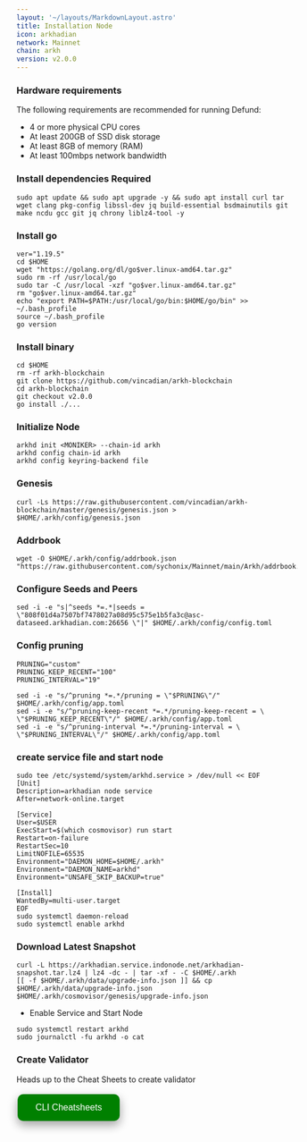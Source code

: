 ```yaml
---
layout: '~/layouts/MarkdownLayout.astro'
title: Installation Node
icon: arkhadian
network: Mainnet
chain: arkh
version: v2.0.0  
---
```


### Hardware requirements

The following requirements are recommended for running Defund:

- 4 or more physical CPU cores
- At least 200GB of SSD disk storage
- At least 8GB of memory (RAM)
- At least 100mbps network bandwidth


### Install dependencies Required

```
sudo apt update && sudo apt upgrade -y && sudo apt install curl tar wget clang pkg-config libssl-dev jq build-essential bsdmainutils git make ncdu gcc git jq chrony liblz4-tool -y
```

### Install go
```
ver="1.19.5"
cd $HOME
wget "https://golang.org/dl/go$ver.linux-amd64.tar.gz"
sudo rm -rf /usr/local/go
sudo tar -C /usr/local -xzf "go$ver.linux-amd64.tar.gz"
rm "go$ver.linux-amd64.tar.gz"
echo "export PATH=$PATH:/usr/local/go/bin:$HOME/go/bin" >> ~/.bash_profile
source ~/.bash_profile
go version
```

### Install binary

```
cd $HOME
rm -rf arkh-blockchain
git clone https://github.com/vincadian/arkh-blockchain
cd arkh-blockchain
git checkout v2.0.0
go install ./...
```

### Initialize Node
```
arkhd init <MONIKER> --chain-id arkh
arkhd config chain-id arkh
arkhd config keyring-backend file
```
### Genesis
```
curl -Ls https://raw.githubusercontent.com/vincadian/arkh-blockchain/master/genesis/genesis.json > $HOME/.arkh/config/genesis.json
```
### Addrbook
```
wget -O $HOME/.arkh/config/addrbook.json "https://raw.githubusercontent.com/sychonix/Mainnet/main/Arkh/addrbook.json"
```

### Configure Seeds and Peers

```
sed -i -e "s|^seeds *=.*|seeds = \"808f01d4a7507bf7478027a08d95c575e1b5fa3c@asc-dataseed.arkhadian.com:26656 \"|" $HOME/.arkh/config/config.toml
```

### Config pruning

```
PRUNING="custom"
PRUNING_KEEP_RECENT="100"
PRUNING_INTERVAL="19"

sed -i -e "s/^pruning *=.*/pruning = \"$PRUNING\"/" $HOME/.arkh/config/app.toml
sed -i -e "s/^pruning-keep-recent *=.*/pruning-keep-recent = \
\"$PRUNING_KEEP_RECENT\"/" $HOME/.arkh/config/app.toml
sed -i -e "s/^pruning-interval *=.*/pruning-interval = \
\"$PRUNING_INTERVAL\"/" $HOME/.arkh/config/app.toml
```


### create service file and start node

```
sudo tee /etc/systemd/system/arkhd.service > /dev/null << EOF
[Unit]
Description=arkhadian node service
After=network-online.target

[Service]
User=$USER
ExecStart=$(which cosmovisor) run start
Restart=on-failure
RestartSec=10
LimitNOFILE=65535
Environment="DAEMON_HOME=$HOME/.arkh"
Environment="DAEMON_NAME=arkhd"
Environment="UNSAFE_SKIP_BACKUP=true"

[Install]
WantedBy=multi-user.target
EOF
sudo systemctl daemon-reload
sudo systemctl enable arkhd
```

### Download Latest Snapshot
```
curl -L https://arkhadian.service.indonode.net/arkhadian-snapshot.tar.lz4 | lz4 -dc - | tar -xf - -C $HOME/.arkh
[[ -f $HOME/.arkh/data/upgrade-info.json ]] && cp $HOME/.arkh/data/upgrade-info.json $HOME/.arkh/cosmovisor/genesis/upgrade-info.json
```

- Enable Service and Start Node

```
sudo systemctl restart arkhd
sudo journalctl -fu arkhd -o cat
```

### Create Validator

Heads up to the Cheat Sheets to create validator

<a href="https://service.sychonix.me/mainnet/arkhadian/cheat" target="_blank">
  <button style="background-color: green; border: none; color: white; padding: 15px 32px; text-align: center; text-decoration: none; display: inline-block; font-size: 16px; margin: 4px 2px; cursor: pointer; border-radius: 10px; box-shadow: 0 8px 16px 0 rgba(0,0,0,0.2), 0 6px 20px 0 rgba(0,0,0,0.19);" onmouseover="this.style.boxShadow='0 0 0 4px rgba(0,255,0,0.5)'" onmouseout="this.style.boxShadow='0 8px 16px 0 rgba(0,0,0,0.2), 0 6px 20px 0 rgba(0,0,0,0.19)'">CLI Cheatsheets</button>
</a>
